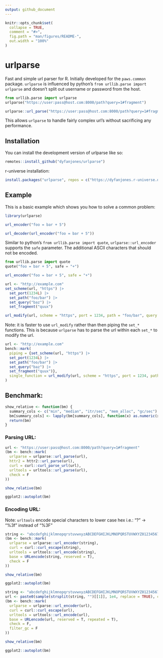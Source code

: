```yaml
---
output: github_document
---
```


<!-- README.md is generated from README.Rmd. Please edit that file -->

```r
knitr::opts_chunk$set(
  collapse = TRUE,
  comment = "#>",
  fig.path = "man/figures/README-",
  out.width = "100%"
)
```

# urlparse

<!-- badges: start -->
<!-- badges: end -->

Fast and simple url parser for R. Initially developed for the `paws.common` package.
`urlparse` is influenced by python's `from urllib.parse import urlparse` and doesn't split out username or password from the host.

```python
from urllib.parse import urlparse
urlparse("https://user:pass@host.com:8000/path?query=1#fragment")
```

```r
urlparse::url_parse("https://user:pass@host.com:8000/path?query=1#fragment")
```

This allows `urlparse` to handle fairly complex url's without sacrificing any performance.

## Installation

You can install the development version of urlparse like so:

``` r
remotes::install_github("dyfanjones/urlparse")
```

r-universe installation:

```r
install.packages("urlparse", repos = c("https://dyfanjones.r-universe.dev", "https://cloud.r-project.org"))
```

## Example

This is a basic example which shows you how to solve a common problem:

```r
library(urlparse)
```

```r
url_encoder("foo = bar + 5")

url_decoder(url_encoder("foo = bar + 5"))
```

Similar to python's `from urllib.parse import quote`, `urlparse::url_encoder` supports the `safe` parameter. The additional ASCII characters that should not be encoded.


```python
from urllib.parse import quote
quote("foo = bar + 5", safe = "+")
```
```r
url_encoder("foo = bar + 5", safe = "+")
```

```r

url <- "http://example.com"
set_scheme(url, "https") |>
  set_port(1234L) |>
  set_path("foo/bar") |>
  set_query("baz") |>
  set_fragment("quux")

url_modify(url, scheme = "https", port = 1234, path = "foo/bar", query = "baz", fragment = "quux")
```


Note: it is faster to use `url_modify` rather than then piping the `set_*` functions.  This is because `urlparse` has to parse the url within each `set_*` to modify the url.

```r
url <- "http://example.com"
bench::mark(
  piping = {set_scheme(url, "https") |>
  set_port(1234L) |>
  set_path("foo/bar") |>
  set_query("baz") |>
  set_fragment("quux")},
  single_function = url_modify(url, scheme = "https", port = 1234, path = "foo/bar", query = "baz", fragment = "quux")
)
```


## Benchmark:

```r
show_relative <- function(bm) {
  summary_cols <- c("min", "median", "itr/sec", "mem_alloc", "gc/sec")
  bm[summary_cols] <- lapply(bm[summary_cols], function(x) as.numeric(x / min(x)))
  return(bm)
}
```

### Parsing URL:
```r
url <- "https://user:pass@host.com:8000/path?query=1#fragment"
(bm <- bench::mark(
  urlparse = urlparse::url_parse(url),
  httr2 = httr2::url_parse(url),
  curl = curl::curl_parse_url(url),
  urltools = urltools::url_parse(url),
  check = F
))

show_relative(bm)

ggplot2::autoplot(bm)
```

### Encoding URL:

Note: `urltools` encode special characters to lower case hex i.e.: "?" -> "%3f" instead of "%3F"

```r
string <- "abcdefghijklmnopqrstuvwxyzABCDEFGHIJKLMNOPQRSTUVWXYZ0123456789-._~`!@#$%^&*()=+[{]}\\|;:'\",<>/? "
(bm <- bench::mark(
  urlparse = urlparse::url_encoder(string),
  curl = curl::curl_escape(string),
  urltools = urltools::url_encode(string),
  base = URLencode(string, reserved = T),
  check = F
))

show_relative(bm)

ggplot2::autoplot(bm)
```

```r
string <- "abcdefghijklmnopqrstuvwxyzABCDEFGHIJKLMNOPQRSTUVWXYZ0123456789-._~`!@#$%^&*()=+[{]}\\|;:'\",<>/? "
url <- paste0(sample(strsplit(string, "")[[1]], 1e4, replace = TRUE), collapse = "")
(bm <- bench::mark(
  urlparse = urlparse::url_encoder(url),
  curl = curl::curl_escape(url),
  urltools = urltools::url_encode(url),
  base = URLencode(url, reserved = T, repeated = T),
  check = F,
  filter_gc = F
))

show_relative(bm)

ggplot2::autoplot(bm)
```

